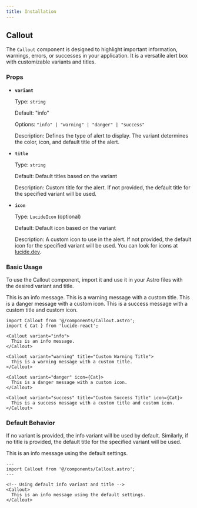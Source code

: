 ```yaml
---
title: Installation
---
```



## Callout

The `Callout` component is designed to highlight important information, warnings, errors, or successes in your application. It is a versatile alert box with customizable variants and titles.

### Props

- **`variant`**

  Type: `string`

  Default: "info"

  Options: `"info" | "warning" | "danger" | "success"`

  Description: Defines the type of alert to display. The variant determines the color, icon, and default title of the alert.

- **`title`**

  Type: `string`

  Default: Default titles based on the variant

  Description: Custom title for the alert. If not provided, the default title for the specified variant will be used.

- **`icon`**

  Type: `LucideIcon` (optional)

  Default: Default icon based on the variant

  Description: A custom icon to use in the alert. If not provided, the default icon for the specified variant will be used. You can look for icons at [lucide.dev](https://lucide.dev/icons/).

### Basic Usage
To use the Callout component, import it and use it in your Astro files with the desired variant and title.


<Callout variant="info">
  This is an info message.
</Callout>

<Callout variant="warning" title="Custom Warning Title">
  This is a warning message with a custom title.
</Callout>

<Callout variant="danger" icon={Cat}>
  This is a danger message with a custom icon.
</Callout>

<Callout variant="success" title="Custom Success Title" icon={Cat}>
  This is a success message with a custom title and custom icon.
</Callout>

```mdx
import Callout from '@/components/Callout.astro';
import { Cat } from 'lucide-react';

<Callout variant="info">
  This is an info message.
</Callout>

<Callout variant="warning" title="Custom Warning Title">
  This is a warning message with a custom title.
</Callout>

<Callout variant="danger" icon={Cat}>
  This is a danger message with a custom icon.
</Callout>

<Callout variant="success" title="Custom Success Title" icon={Cat}>
  This is a success message with a custom title and custom icon.
</Callout>
```

### Default Behavior

If no variant is provided, the info variant will be used by default. Similarly, if no title is provided, the default title for the specified variant will be used.

<Callout>
  This is an info message using the default settings.
</Callout>

```astro
---
import Callout from '@/components/Callout.astro';
---

<!-- Using default info variant and title -->
<Callout>
  This is an info message using the default settings.
</Callout>
```